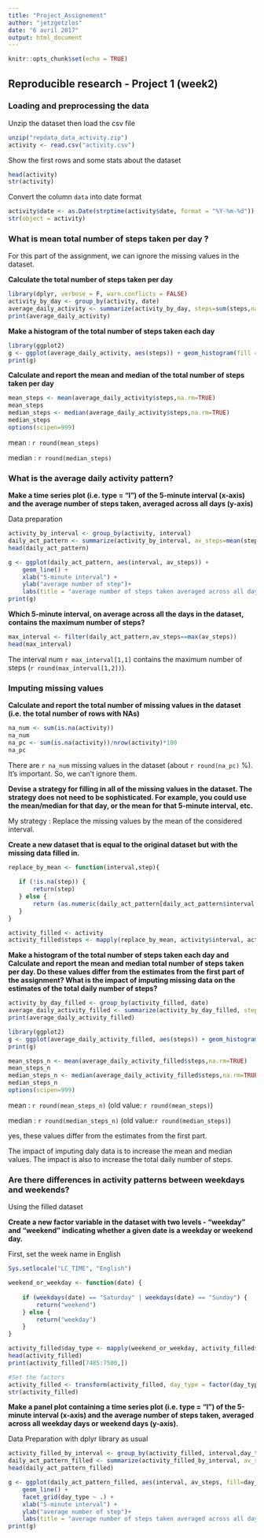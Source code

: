 ```yaml
---
title: "Project_Assignement"
author: "jetzgetzlos"
date: "6 avril 2017"
output: html_document
---
```


```r
knitr::opts_chunk$set(echo = TRUE)
```

## Reproducible research - Project 1 (week2)

### Loading and preprocessing the data

Unzip the dataset then load the csv file

```r
unzip("repdata_data_activity.zip")
activity <- read.csv("activity.csv")
```

Show the first rows and some stats about the dataset
```r
head(activity)
str(activity)
```

Convert the column `data` into date format
```r
activity$date <- as.Date(strptime(activity$date, format = "%Y-%m-%d"))
str(object = activity) 
```


### What is mean total number of steps taken per day ?
For this part of the assignment, we can ignore the missing values in the dataset.

**Calculate the total number of steps taken per day **
```r
library(dplyr, verbose = F, warn.conflicts = FALSE)
activity_by_day <- group_by(activity, date)
average_daily_activity <- summarize(activity_by_day, steps=sum(steps,na.rm=TRUE))
print(average_daily_activity)
```

**Make a histogram of the total number of steps taken each day **

```r
library(ggplot2)
g <- ggplot(average_daily_activity, aes(steps)) + geom_histogram(fill = "red", color = "black")
print(g)
```

**Calculate and report the mean and median of the total number of steps taken per day **
```r
mean_steps <- mean(average_daily_activity$steps,na.rm=TRUE)
mean_steps
median_steps <- median(average_daily_activity$steps,na.rm=TRUE)
median_steps
options(scipen=999)

```
mean : `r round(mean_steps)`

median : `r round(median_steps)`





### What is the average daily activity pattern?

**Make a time series plot (i.e. type = "l") of the 5-minute interval (x-axis) and the average number of steps taken, averaged across all days (y-axis)**

Data preparation
```r
activity_by_interval <- group_by(activity, interval)
daily_act_pattern <- summarize(activity_by_interval, av_steps=mean(steps,na.rm=TRUE))
head(daily_act_pattern)
```

```r

g <- ggplot(daily_act_pattern, aes(interval, av_steps)) +
    geom_line() +
    xlab("5-minute interval") +
    ylab("average number of step")+
    labs(title = "average number of steps taken averaged across all days")
print(g)
```

**Which 5-minute interval, on average across all the days in the dataset, contains the maximum number of steps?**

```r
max_interval <- filter(daily_act_pattern,av_steps==max(av_steps))
head(max_interval)
```

The interval num `r max_interval[1,1]` contains the maximum number of steps (`r round(max_interval[1,2])`).


### Imputing missing values

**Calculate and report the total number of missing values in the dataset (i.e. the total number of rows with NAs)**

```r
na_num <- sum(is.na(activity))
na_num
na_pc <- sum(is.na(activity))/nrow(activity)*100
na_pc 
```

There are `r na_num` missing values in the dataset (about `r round(na_pc)` %). It's important. So, we can't ignore them.

**Devise a strategy for filling in all of the missing values in the dataset. The strategy does not need to be sophisticated. For example, you could use the mean/median for that day, or the mean for that 5-minute interval, etc.**

My strategy : Replace the missing values by the mean of the considered interval.



**Create a new dataset that is equal to the original dataset but with the missing data filled in.**
```r


replace_by_mean <- function(interval,step){
    
   if (!is.na(step)) {
       return(step)
   } else {
       return (as.numeric(daily_act_pattern[daily_act_pattern$interval == interval,"av_steps"]))
   }
}

activity_filled <- activity
activity_filled$steps <- mapply(replace_by_mean, activity$interval, activity$steps)

```

**Make a histogram of the total number of steps taken each day and Calculate and report the mean and median total number of steps taken per day. Do these values differ from the estimates from the first part of the assignment? What is the impact of imputing missing data on the estimates of the total daily number of steps?**

```r
activity_by_day_filled <- group_by(activity_filled, date)
average_daily_activity_filled <- summarize(activity_by_day_filled, steps=sum(steps,na.rm=TRUE))
print(average_daily_activity_filled)
```

```r
library(ggplot2)
g <- ggplot(average_daily_activity_filled, aes(steps)) + geom_histogram(fill = "red", color = "black")
print(g)
```

```r
mean_steps_n <- mean(average_daily_activity_filled$steps,na.rm=TRUE)
mean_steps_n
median_steps_n <- median(average_daily_activity_filled$steps,na.rm=TRUE)
median_steps_n
options(scipen=999)

```
mean : `r round(mean_steps_n)`      (old value: `r round(mean_steps)`)

median : `r round(median_steps_n)`  (old value:`r round(median_steps)`)

yes, these values differ from the estimates from the first part.

The impact of imputing daly data is to increase the mean and median values. The impact is also to increase the total daily number of steps.





### Are there differences in activity patterns between weekdays and weekends?

Using the filled dataset

**Create a new factor variable in the dataset with two levels - "weekday" and "weekend" indicating whether a given date is a weekday or weekend day.**

First, set the week name in English
```r
Sys.setlocale("LC_TIME", "English")
```

```r
weekend_or_weekday <- function(date) {
    
    if (weekdays(date) == "Saturday" | weekdays(date) == "Sunday") {
        return("weekend")
    } else {
        return("weekday")
    }
}

activity_filled$day_type <- mapply(weekend_or_weekday, activity_filled$date)
head(activity_filled)
print(activity_filled[7485:7500,])

#Set the factors
activity_filled <- transform(activity_filled, day_type = factor(day_type) )
str(activity_filled)

```



**Make a panel plot containing a time series plot (i.e. type = "l") of the 5-minute interval (x-axis) and the average number of steps taken, averaged across all weekday days or weekend days (y-axis).**

Data Preparation with dplyr library as usual
```r
activity_filled_by_interval <- group_by(activity_filled, interval,day_type)
daily_act_pattern_filled <- summarize(activity_filled_by_interval, av_steps=mean(steps,na.rm=TRUE))
head(daily_act_pattern_filled)
```

```r
g <- ggplot(daily_act_pattern_filled, aes(interval, av_steps, fill=day_type),) +
    geom_line() +
    facet_grid(day_type ~ .) +
    xlab("5-minute interval") +
    ylab("average number of step")+
    labs(title = "average number of steps taken averaged across all days - weekday and weekend")
print(g)

```


